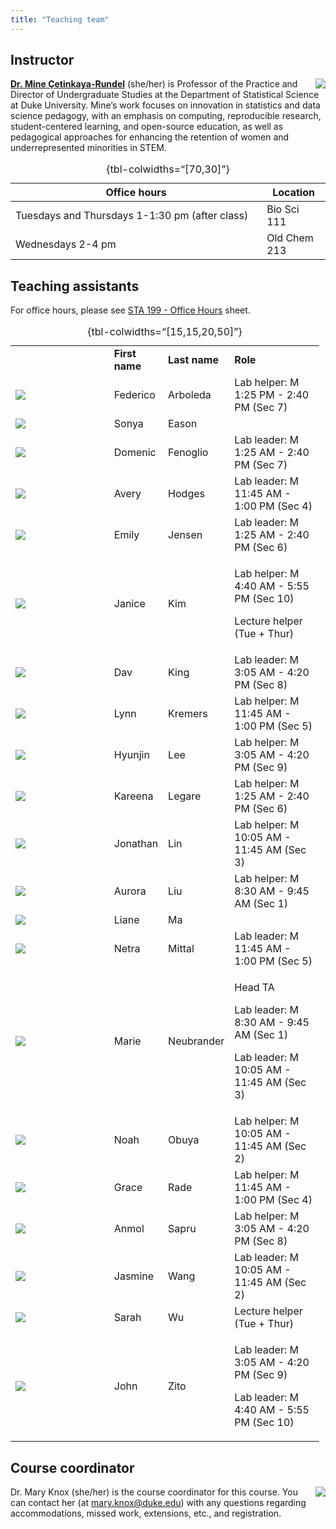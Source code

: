 ```yaml
---
title: "Teaching team"
---
```


## Instructor

![](img/team/mine.png){.circular-portrait-mine style="float:right;padding: 0 0 0 10px;" fig-alt="Headshot of Dr. Mine Çetinkaya-Rundel"}

[**Dr. Mine Çetinkaya-Rundel**](http://mine-cr.com/) (she/her) is Professor of the Practice and Director of Undergraduate Studies at the Department of Statistical Science at Duke University. Mine's work focuses on innovation in statistics and data science pedagogy, with an emphasis on computing, reproducible research, student-centered learning, and open-source education, as well as pedagogical approaches for enhancing the retention of women and underrepresented minorities in STEM.

+------------------------------------------------------------+---------------+
| Office hours                                               | Location      |
+============================================================+===============+
| Tuesdays and Thursdays 1-1:30 pm (after class)             | Bio Sci 111   |
+------------------------------------------------------------+---------------+
| Wednesdays 2-4 pm                                          | Old Chem 213  |
+------------------------------------------------------------+---------------+

: {tbl-colwidths="[70,30]"}

## Teaching assistants

For office hours, please see [STA 199 - Office Hours](https://docs.google.com/spreadsheets/d/1gXNQ9UMT01bU9qr-YDsA2GIpslldHmfwPg1gcOj2GTA/edit?usp=sharing) sheet.

+--------------------------------------------------+----------------+---------------+-------------------------------------------+
|                                                  | **First name** | **Last name** | **Role**                                  |
+--------------------------------------------------+----------------+---------------+-------------------------------------------+
| ![](img/team/federico.png){.circular-portrait-ta}| Federico       | Arboleda      | Lab helper: M 1:25 PM - 2:40 PM (Sec 7)   |
+--------------------------------------------------+----------------+---------------+-------------------------------------------+
| ![](img/team/sonya.png){.circular-portrait-ta}   | Sonya          | Eason         |                                           |
+--------------------------------------------------+----------------+---------------+-------------------------------------------+
| ![](img/team/dom.png){.circular-portrait-ta}     | Domenic        | Fenoglio      | Lab leader: M 1:25 AM - 2:40 PM (Sec 7)   |
+--------------------------------------------------+----------------+---------------+-------------------------------------------+
| ![](img/team/avery.png){.circular-portrait-ta}   | Avery          | Hodges        | Lab leader: M 11:45 AM - 1:00 PM (Sec 4)  |
+--------------------------------------------------+----------------+---------------+-------------------------------------------+
| ![](img/team/emily.png){.circular-portrait-ta}   | Emily          | Jensen        | Lab leader: M 1:25 AM - 2:40 PM (Sec 6)   |
+--------------------------------------------------+----------------+---------------+-------------------------------------------+
| ![](img/team/janice.png){.circular-portrait-ta}  | Janice         | Kim           | Lab helper: M 4:40 AM - 5:55 PM (Sec 10)  |
|                                                  |                |               |                                           |
|                                                  |                |               | Lecture helper (Tue + Thur)               |
+--------------------------------------------------+----------------+---------------+-------------------------------------------+
| ![](img/team/dav.png){.circular-portrait-ta}     | Dav            | King          | Lab leader: M 3:05 AM - 4:20 PM (Sec 8)   |
+--------------------------------------------------+----------------+---------------+-------------------------------------------+
| ![](img/team/lynn.png){.circular-portrait-ta}    | Lynn           | Kremers       | Lab helper: M 11:45 AM - 1:00 PM (Sec 5)  |
+--------------------------------------------------+----------------+---------------+-------------------------------------------+
| ![](img/team/hyunjin.png){.circular-portrait-ta} | Hyunjin        | Lee           | Lab helper: M 3:05 AM - 4:20 PM (Sec 9)   |
+--------------------------------------------------+----------------+---------------+-------------------------------------------+
| ![](img/team/kareena.png){.circular-portrait-ta} | Kareena        | Legare        | Lab helper: M 1:25 AM - 2:40 PM (Sec 6)   |
+--------------------------------------------------+----------------+---------------+-------------------------------------------+
| ![](img/team/jonathan.png){.circular-portrait-ta}| Jonathan       | Lin           | Lab helper: M 10:05 AM - 11:45 AM (Sec 3) |
+--------------------------------------------------+----------------+---------------+-------------------------------------------+
| ![](img/team/aurora.png){.circular-portrait-ta}  | Aurora         | Liu           | Lab helper: M 8:30 AM - 9:45 AM (Sec 1)   |
+--------------------------------------------------+----------------+---------------+-------------------------------------------+
| ![](img/team/liane.png){.circular-portrait-ta}   | Liane          | Ma            |                                           |
+--------------------------------------------------+----------------+---------------+-------------------------------------------+
| ![](img/team/netra.png){.circular-portrait-ta}   | Netra          | Mittal        | Lab leader: M 11:45 AM - 1:00 PM (Sec 5)  |
+--------------------------------------------------+----------------+---------------+-------------------------------------------+
| ![](img/team/marie.png){.circular-portrait-ta}   | Marie          | Neubrander    | Head TA                                   |
|                                                  |                |               |                                           |
|                                                  |                |               | Lab leader: M 8:30 AM - 9:45 AM (Sec 1)   |
|                                                  |                |               |                                           |
|                                                  |                |               | Lab leader: M 10:05 AM - 11:45 AM (Sec 3) |
+--------------------------------------------------+----------------+---------------+-------------------------------------------+
| ![](img/team/noah.png){.circular-portrait-ta}    | Noah           | Obuya         | Lab helper: M 10:05 AM - 11:45 AM (Sec 2) |
+--------------------------------------------------+----------------+---------------+-------------------------------------------+
| ![](img/team/grace.png){.circular-portrait-ta}   | Grace          | Rade          | Lab helper: M 11:45 AM - 1:00 PM (Sec 4)  |
+--------------------------------------------------+----------------+---------------+-------------------------------------------+
| ![](img/team/anmol.png){.circular-portrait-ta}   | Anmol          | Sapru         | Lab helper: M 3:05 AM - 4:20 PM (Sec 8)   |
+--------------------------------------------------+----------------+---------------+-------------------------------------------+
| ![](img/team/jasmine.png){.circular-portrait-ta} | Jasmine        | Wang          | Lab leader: M 10:05 AM - 11:45 AM (Sec 2) |
+--------------------------------------------------+----------------+---------------+-------------------------------------------+
| ![](img/team/sarah.png){.circular-portrait-ta}   | Sarah          | Wu            | Lecture helper (Tue + Thur)               |
+--------------------------------------------------+----------------+---------------+-------------------------------------------+
| ![](img/team/john.png){.circular-portrait-ta}    | John           | Zito          | Lab leader: M 3:05 AM - 4:20 PM (Sec 9)   |
|                                                  |                |               |                                           |
|                                                  |                |               | Lab leader: M 4:40 AM - 5:55 PM (Sec 10)  |
+--------------------------------------------------+----------------+---------------+-------------------------------------------+

: {tbl-colwidths="\[15,15,20,50\]"}

## Course coordinator

![](img/team/mary.jpg){.circular-portrait-mary style="float:right;padding: 0 0 0 10px;" fig-alt="Headshot of Dr. Mary Knox"}

Dr. Mary Knox (she/her) is the course coordinator for this course. You can contact her (at [mary.knox\@duke.edu](mailto:mary.knox@duke.edu)) with any questions regarding accommodations, missed work, extensions, etc., and registration.